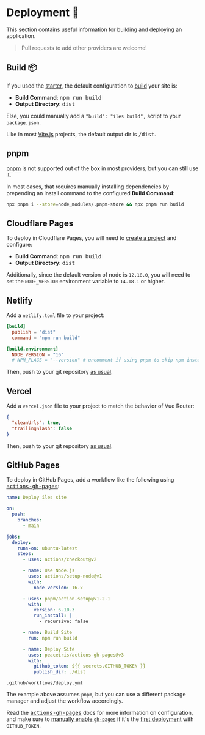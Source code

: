 [Vite.js]: https://vitejs.dev/
[starter]: /guide
[pnpm]: https://pnpm.io/

# Deployment 🚀

This section contains useful information for building and deploying an <Iles/> application.

> Pull requests to add other providers are welcome!

## Build 📦

If you used the [starter], the default configuration to [build](/guide#usage) your site is:

- __Build Command__: <kbd>npm run build</kbd>
- __Output Directory__: <kbd>dist</kbd>

Else, you could manually add a `"build": "iles build",` script to your `package.json`.

Like in most [Vite.js] projects, the default output dir is <kbd>/dist</kbd>.

## pnpm

[pnpm] is not supported out of the box in most providers, but you can still use it.

In most cases, that requires manually installing dependencies by prepending an install
command to the configured __Build Command__:

```bash
npx pnpm i --store=node_modules/.pnpm-store && npx pnpm run build
```

## Cloudflare Pages <CloudflareLogo/>

To deploy in Cloudflare Pages, you will need to [create a project](https://developers.cloudflare.com/pages/get-started) and configure:

- __Build Command__: <kbd>npm run build</kbd>
- __Output Directory__: <kbd>dist</kbd>

Additionally, since the default version of node is `12.18.0`, you will need to
set the `NODE_VERSION` environment variable to `14.18.1` or higher.

## Netlify <NetlifyLogo/>

Add a `netlify.toml` file to your project:

```toml
[build]
  publish = "dist"
  command = "npm run build"

[build.environment]
  NODE_VERSION = "16"
  # NPM_FLAGS = "--version" # uncomment if using pnpm to skip npm install
``` 

Then, push to your git repository [as usual](https://docs.netlify.com/configure-builds/get-started/).

## Vercel <VercelLogo/>

Add a `vercel.json` file to your project to match the behavior of Vue Router:

```json
{
  "cleanUrls": true,
  "trailingSlash": false
}
```

Then, push to your git repository [as usual](https://vercel.com/docs/concepts/git).

## GitHub Pages <GitHubLogo/>

To deploy in GitHub Pages, add a workflow like the following using <kbd>[actions-gh-pages]</kbd>:

```yml
name: Deploy îles site

on:
  push:
    branches:
      - main

jobs:
  deploy:
    runs-on: ubuntu-latest
    steps:
      - uses: actions/checkout@v2

      - name: Use Node.js
        uses: actions/setup-node@v1
        with:
          node-version: 16.x

      - uses: pnpm/action-setup@v1.2.1
        with:
          version: 6.10.3
          run_install: |
            - recursive: false

      - name: Build Site
        run: npm run build

      - name: Deploy Site
        uses: peaceiris/actions-gh-pages@v3
        with:
          github_token: ${{ secrets.GITHUB_TOKEN }}
          publish_dir: ./dist
```
<Caption><code>.github/workflows/deploy.yml</code></Caption>

The example above assumes `pnpm`, but you can use a different package manager
and adjust the workflow accordingly.

Read the <kbd>[actions-gh-pages]</kbd> docs for more information on configuration,
and make sure to [manually enable `gh-pages`][actions] if it's the [first deployment][actions] with `GITHUB_TOKEN`.

[actions]: https://github.com/peaceiris/actions-gh-pages#%EF%B8%8F-first-deployment-with-github_token
[actions-gh-pages]: https://github.com/peaceiris/actions-gh-pages
